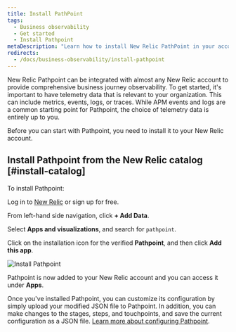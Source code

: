 ```yaml
---
title: Install PathPoint
tags:
  - Business observability
  - Get started
  - Install Pathpoint
metaDescription: "Learn how to install New Relic PathPoint in your account."
redirects: 
  - /docs/business-observability/install-pathpoint
---
```



New Relic Pathpoint can be integrated with almost any New Relic account to provide comprehensive business journey observability. To get started, it's important to have telemetry data that is relevant to your organization. This can include metrics, events, logs, or traces. While APM events and logs are a common starting point for Pathpoint, the choice of telemetry data is entirely up to you. 

Before you can start with Pathpoint, you need to install it to your New Relic account.

## Install Pathpoint from the New Relic catalog [#install-catalog]

To install Pathpoint:

<Steps>

<Step>

Log in to [New Relic](https://one.newrelic.com) or sign up for free.

<InlineSignup/>

</Step>

<Step>

From left-hand side navigation, click **+ Add Data**.

</Step>

<Step>

Select **Apps and visualizations**, and search for `pathpoint`.

</Step>

<Step>

Click on the installation icon for the verified **Pathpoint**, and then click **Add this app**.

<img
  title="Install Pathpoint"
  alt="Install Pathpoint"
  src={installPathpoint}
/>

</Step>

Pathpoint is now added to your New Relic account and you can access it under **Apps**.

</Steps>

Once you've installed Pathpoint, you can customize its configuration by simply upload your modified JSON file to Pathpoint. In addition, you can make changes to the stages, steps, and touchpoints, and save the current configuration as a JSON file. [Learn more about configuring Pathpoint](/docs/business-observability/configure-pathpoint/). 